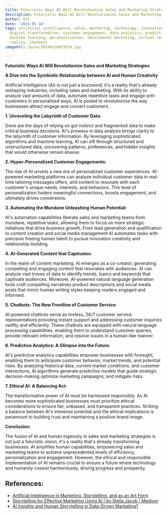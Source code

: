 ```yaml
---
title: Futuristic Ways AI Will Revolutionize Sales and Marketing Strategies
description: Futuristic Ways AI Will Revolutionize Sales and Marketing Strategies
author: Usf
date: '2024-01-18'
tags: artificial intelligence, sales, marketing, technology, innovation, automation,
  digital transformation, customer engagement, data analytics, predictive analytics,
  machine learning, personalization, omnichannel marketing, virtual reality, augmented
  reality, chatbots
imageUrl: /pixa/20240118033524.jpg

---
```

**Futuristic Ways AI Will Revolutionize Sales and Marketing Strategies**

**A Dive into the Symbiotic Relationship  between AI and Human Creativity**

Artificial Intelligence (AI)  is not just  a buzzword; it's a reality that's already reshaping industries, including sales and marketing. With its ability to analyze vast amounts of data, automate repetitive tasks and engage with customers in personalized ways, AI is poised to revolutionize the  way  businesses attract engage and convert  customers.

**1. Unraveling the Labyrinth of Customer Data:**

Gone are  the days of relying on gut instinct and fragmented data to make critical business decisions. AI's prowess in data  analysis brings clarity to the labyrinth of customer information. By leveraging sophisticated algorithms and machine learning, AI can sift through structured and unstructured data, uncovering patterns, preferences, and hidden insights that would  otherwise remain elusive.

**2. Hyper-Personalized Customer Engagements:**

The rise of AI unveils a new era of personalized customer experiences. AI-powered marketing platforms  can analyze individual customer data in real-time tailoring messages offers, and content to  resonate with each customer's unique  needs, interests, and behaviors. This level  of personalization fosters meaningful connections, boosts engagement, and ultimately drives conversions.

**3.  Automating the Mundane Unleashing Human Potential:**

AI's automation capabilities  liberate sales and marketing teams from mundane, repetitive tasks, allowing  them to  focus on more strategic initiatives that drive  business growth. From lead generation  and  qualification to content creation and social media management AI  automates tasks with precision freeing human  talent to pursue innovation creativity and relationship-building.

**4.  AI-Generated Content that Captivates:**

In the realm of content marketing, AI emerges as a co-creator, generating compelling and engaging content that resonates with audiences. AI can analyze vast  troves  of data to identify trends, topics and keywords that captivate audiences. Moreover, AI-powered natural  language generation tools craft compelling narratives product descriptions  and social media posts that mimic human  writing  styles keeping readers  engaged and informed.

**5. Chatbots: The New Frontline of Customer Service:**

AI-powered chatbots serve as tireless, 24/7 customer  service representatives providing  instant support and addressing customer inquiries swiftly and efficiently. These chatbots  are equipped with natural language processing capabilities, enabling them to understand customer queries, provide relevant  information, and resolve  issues in a human-like manner.

**6. Predictive Analytics: A Glimpse into the Future:**

AI's predictive analytics capabilities empower businesses  with foresight, enabling  them  to  anticipate customer behavior, market trends,  and potential risks. By analyzing historical data,  current market conditions, and customer interactions, AI algorithms  generate predictive models that  guide strategic decision-making optimize marketing  campaigns, and mitigate risks.

**7.  Ethical AI: A Balancing  Act:**

The transformative power of AI must be harnessed responsibly. As AI becomes more sophisticated businesses must prioritize ethical considerations to ensure fair, unbiased, and transparent practices. Striking a balance between AI's immense potential and the ethical implications is paramount to building trust and maintaining a positive brand image.

**Conclusion:**

The fusion of AI and human  ingenuity in sales and marketing strategies is not just  a futuristic vision; it's a reality that's already transforming businesses. AI amplifies human capabilities, empowering sales and marketing teams to achieve unprecedented levels of efficiency, personalization and engagement. However, the ethical and responsible implementation of AI remains crucial  to ensure a future where technology  and humanity coexist harmoniously, driving progress and  prosperity.

## References:
- [Artificial Intelligence in Marketing, Storytelling, and as an Art Form](https://thie.me/artificial-intelligence-in-marketing-storytelling-and-as-an-art-form)
- [Storytelling for Effective Marketing Using AI | by Stella Jacob | Medium](https://medium.com/@stellajacob.cams/storytelling-for-effective-marketing-using-ai-5caa2bf8fe38)
- [AI Insights and Human Storytelling in Data-Driven Marketing?](https://www.linkedin.com/pulse/ai-insights-human-storytelling-data-driven-marketing-meir-amarin-6pise/)
